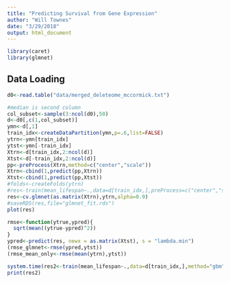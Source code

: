 ```yaml
---
title: "Predicting Survival from Gene Expression"
author: "Will Townes"
date: "3/29/2018"
output: html_document
---
```


```r
library(caret)
library(glmnet)
```

## Data Loading

```r
d0<-read.table("data/merged_deleteome_mccormick.txt")
```
```r
#median is second column
col_subset<-sample(3:ncol(d0),50)
d<-d0[,c(1,col_subset)]
ymn<-d[,1]
train_idx<-createDataPartition(ymn,p=.6,list=FALSE)
ytrn<-ymn[train_idx]
ytst<-ymn[-train_idx]
Xtrn<-d[train_idx,2:ncol(d)]
Xtst<-d[-train_idx,2:ncol(d)]
pp<-preProcess(Xtrn,method=c("center","scale"))
Xtrn<-cbind(1,predict(pp,Xtrn))
Xtst<-cbind(1,predict(pp,Xtst))
#folds<-createFolds(ytrn)
#res<-train(mean_lifespan~.,data=d[train_idx,],preProcess=c("center","scale"))
res<-cv.glmnet(as.matrix(Xtrn),ytrn,alpha=0.9)
#saveRDS(res,file="glmnet_fit.rds")
plot(res)
```

```r
rmse<-function(ytrue,ypred){
  sqrt(mean((ytrue-ypred)^2))
}
ypred<-predict(res, newx = as.matrix(Xtst), s = "lambda.min")
(rmse_glmnet<-rmse(ypred,ytst))
(rmse_mean_only<-rmse(mean(ytrn),ytst))
```

```r
system.time(res2<-train(mean_lifespan~.,data=d[train_idx,],method="gbm",distribution="gaussian",preProcess=c("center","scale"),verbose=FALSE))
print(res2)
```
